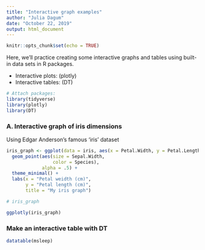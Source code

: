 ```yaml
---
title: "Interactive graph examples"
author: "Julia Dagum"
date: "October 22, 2019"
output: html_document
---
```


```r
knitr::opts_chunk$set(echo = TRUE)
```

Here, we'll practice creating some interactive graphs and tables using built-in data sets in R packages. 

- Interactive plots: (plotly)
- Interactive tables: (DT)

```r

# Attach packages: 
library(tidyverse)
library(plotly)
library(DT)

```

### A. Interactive graph of iris dimensions

Using Edgar Anderson's famous 'iris' dataset

```r

iris_graph <- ggplot(data = iris, aes(x = Petal.Width, y = Petal.Length)) +
  geom_point(aes(size = Sepal.Width, 
                 color = Species),
             alpha = .5) +
  theme_minimal() +
  labs(x = "Petal weidth (cm)",
       y = "Petal length (cm)", 
       title = "My iris graph")

# iris_graph

ggplotly(iris_graph)

```

### Make an interactive table with DT

```r

datatable(msleep)

```

